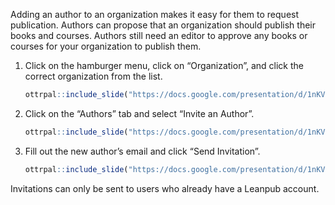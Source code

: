 
Adding an author to an organization makes it easy for them to request publication. Authors can propose that an organization should publish their books and courses. Authors still need an editor to approve any books or courses for your organization to publish them. 

1. Click on the hamburger menu, click on "Organization", and click the correct organization from the list. 

    ```r
ottrpal::include_slide("https://docs.google.com/presentation/d/1nKVYtTsawTHSxMun69U3GO9xT_xSQsJjTEabEb1qAuU/edit#slide=id.g1b1ea0f5d51_0_7")
    ```
    
1. Click on the "Authors" tab and select "Invite an Author".

    ```r
ottrpal::include_slide("https://docs.google.com/presentation/d/1nKVYtTsawTHSxMun69U3GO9xT_xSQsJjTEabEb1qAuU/edit#slide=id.g1b1ea0f5d51_0_45")
    ```

1. Fill out the new author's email and click "Send Invitation".

    ```r
ottrpal::include_slide("https://docs.google.com/presentation/d/1nKVYtTsawTHSxMun69U3GO9xT_xSQsJjTEabEb1qAuU/edit#slide=id.g1b1ea0f5d51_0_51")
    ```
    
:::: {.warning}
Invitations can only be sent to users who already have a Leanpub account.
::::
